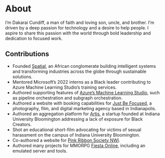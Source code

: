 # About

I&rsquo;m Dakarai Cundiff, a man of faith and loving son, uncle, and brother. I&rsquo;m 
driven by a deep passion for technology and a desire to help people. 
I aspire to share this passion with the world through bold leadership 
and dedication to focused work.

## Contributions
- Founded [Spatial](https://linkedin.com/company/sptlco), an African conglomerate building 
intelligent systems and transforming industries across the globe through sustainable solutions.
- Mentored Microsoft&rsquo;s 2022 interns as a Black leader contributing to Azure 
Machine Learning Studio&rsquo;s training services.
- Authored supporting features of [Azure&rsquo;s Machine Learning Studio](https://ml.azure.com), 
such as pipeline orchestration and subgraph orchestration.
- Authored a website with booking capabilities for [Just Be Focused](https://www.justbefocused.com/), 
a photography, film, and digital marketing agency based in Indianapolis.
- Authored an aggregation platform for [Artis](https://startupiu.luddy.indiana.edu/spotlights/sharod-holmes-nick-telman.html), a startup founded at Indiana 
University Bloomington addressing a lack of exposure for Black Creators.
- Shot an educational short-film advocating for victims of sexual harassment 
on the campus of Indiana University Bloomington.
- Co-authored a website for [Pink Ribbon Society NWI](https://pinkribbonsociety.org/).
- Authored many projects for MMORPG [Fiesta Online](https://fiesta.gamigo.com), 
including an emulated server and tools.
